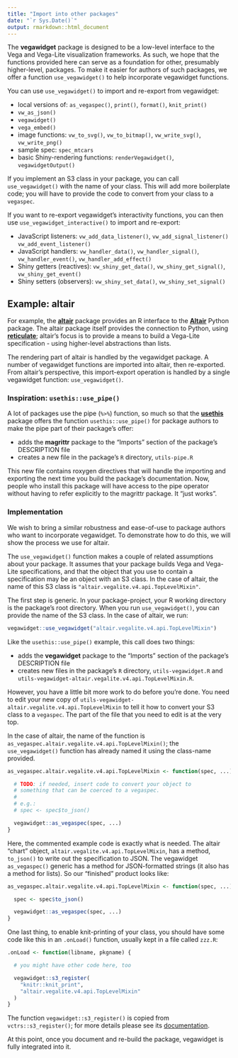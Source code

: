 ```yaml
---
title: "Import into other packages"
date: "`r Sys.Date()`"
output: rmarkdown::html_document
---
```


The **vegawidget** package is designed to be a low-level interface to the Vega and Vega-Lite visualization frameworks. As such, we hope that the functions provided here can serve as a foundation for other, presumably higher-level, packages. To make it easier for authors of such packages, we offer a function `use_vegawidget()` to help incorporate vegawidget functions.

You can use `use_vegawidget()` to import and re-export from vegawidget:

- local versions of: `as_vegaspec()`, `print()`, `format()`, `knit_print()`
- `vw_as_json()`  
- `vegawidget()`
- `vega_embed()`
- image functions: `vw_to_svg()`, `vw_to_bitmap()`, `vw_write_svg()`, `vw_write_png()`
- sample spec: `spec_mtcars`
- basic Shiny-rendering functions: `renderVegawidget()`, `vegawidgetOutput()`

If you implement an S3 class in your package, you can call `use_vegawidget()` with the name of your class. This will add more boilerplate code; you will have to provide the code to convert from your class to a `vegaspec`.

If you want to re-export vegawidget's interactivity functions, you can then use `use_vegawidget_interactive()` to import and re-export:

- JavaScript listeners: `vw_add_data_listener()`, `vw_add_signal_listener()` `vw_add_event_listener()`
- JavaScript handlers: `vw_handler_data()`, `vw_handler_signal()`, `vw_handler_event()`, `vw_handler_add_effect()`
- Shiny getters (reactives): `vw_shiny_get_data()`, `vw_shiny_get_signal()`, `vw_shiny_get_event()`
- Shiny setters (observers): `vw_shiny_set_data()`, `vw_shiny_set_signal()`

## Example: altair

For example, the [**altair**](https://vegawidget.github.io/altair) package provides an R interface to the [**Altair**](https://altair-viz.github.io) Python package. The altair package itself provides the connection to Python, using [**reticulate**](https://rstudio.github.io/reticulate); altair's focus is to provide a means to build a Vega-Lite specification - using higher-level abstractions than lists. 

The rendering part of altair is handled by the vegawidget package. A number of vegawidget functions are imported into altair, then re-exported. From altair's perspective, this import-export operation is handled by a single vegawidget function: `use_vegawidget()`. 

### Inspiration: `usethis::use_pipe()`

A lot of packages use the pipe (`%>%`) function, so much so that the [**usethis**](http://usethis.r-lib.org) package offers the function `usethis::use_pipe()` for package authors to make the pipe part of their package's offer:

- adds the **magrittr** package to the "Imports" section of the package's DESCRIPTION file
- creates a new file in the package's `R` directory, `utils-pipe.R`

This new file contains roxygen directives that will handle the importing and exporting the next time you build the package's documentation. Now, people who install this package will have access to the pipe operator without having to refer explicitly to the magrittr package. It "just works".

### Implementation

We wish to bring a similar robustness and ease-of-use to package authors who want to incorporate vegawidget. To demonstrate how to do this, we will show the process we use for altair.

The `use_vegawidget()` function makes a couple of related assumptions about your package. It assumes that your package builds Vega and Vega-Lite specifications, and that the object that you use to contain a specification may be an object with an S3 class. In the case of altair, the name of this S3 class is `"altair.vegalite.v4.api.TopLevelMixin"`.

The first step is generic. In your package-project, your R working directory is the package's root directory. When you run `use_vegawidget()`, you can provide the name of the S3 class. In the case of altair, we run:

```r
vegawidget::use_vegawidget("altair.vegalite.v4.api.TopLevelMixin")
```

Like the `usethis::use_pipe()` example, this call does two things:

- adds the **vegawidget** package to the "Imports" section of the package's DESCRIPTION file
- creates new files in the package's `R` directory, `utils-vegawidget.R` and `utils-vegawidget-altair.vegalite.v4.api.TopLevelMixin.R`.

However, you have a little bit more work to do before you're done. You need to edit your new copy of `utils-vegawidget-altair.vegalite.v4.api.TopLevelMixin` to tell it how to convert your S3 class to a `vegaspec`. The part of the file that you need to edit is at the very top.

In the case of altair, the name of the function is `as_vegaspec.altair.vegalite.v4.api.TopLevelMixin()`; the `use_vegawidget()` function has already named it using the class-name provided.

```r
as_vegaspec.altair.vegalite.v4.api.TopLevelMixin <- function(spec, ...) {

  # TODO: if needed, insert code to convert your object to
  # something that can be coerced to a vegaspec.
  #
  # e.g.:
  # spec <- spec$to_json()

  vegawidget::as_vegaspec(spec, ...)
}
```

Here, the commented example code is exactly what is needed. The altair "chart" object, `altair.vegalite.v4.api.TopLevelMixin`, has a method, `to_json()` to write out the specification to JSON. The vegawidget `as_vegaspec()` generic has a method for JSON-formatted strings (it also has a method for lists). So our "finished" product looks like:

```r
as_vegaspec.altair.vegalite.v4.api.TopLevelMixin <- function(spec, ...) {

  spec <- spec$to_json()

  vegawidget::as_vegaspec(spec, ...)
}
```

One last thing, to enable knit-printing of your class, you should have some code like this in an `.onLoad()` function, usually kept in a file called `zzz.R`:

```r
.onLoad <- function(libname, pkgname) {

  # you might have other code here, too

  vegawidget::s3_register(
    "knitr::knit_print",
    "altair.vegalite.v4.api.TopLevelMixin"
  )
}
```

The function `vegawidget::s3_register()` is copied from `vctrs::s3_register()`; for more details please see its [documentation](https://vctrs.r-lib.org/reference/s3_register.html).

At this point, once you document and re-build the package, vegawidget is fully integrated into it.

